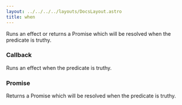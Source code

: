 ```yaml
---
layout: ../../../../layouts/DocsLayout.astro
title: when
---
```



Runs an effect or returns a Promise which will be resolved when the predicate is truthy.

### Callback

Runs an effect when the predicate is truthy.

<StackBlitz client:load id='typescript-u2cfqb' console />

### Promise

Returns a Promise which will be resolved when the predicate is truthy.

<StackBlitz client:load id='typescript-yc5z8k' console />
